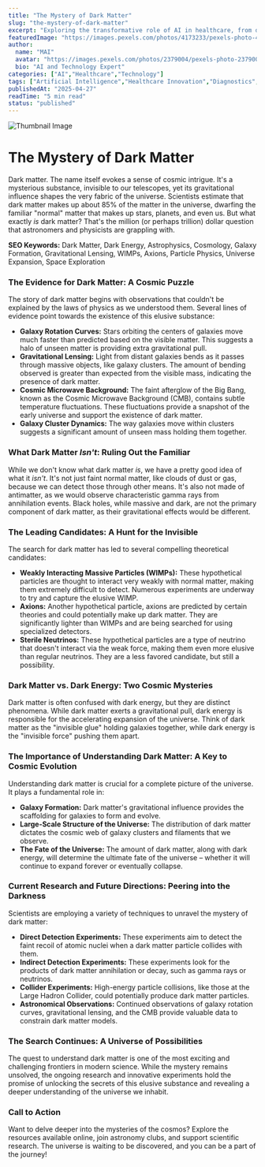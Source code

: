 ```yaml
---
title: "The Mystery of Dark Matter"
slug: "the-mystery-of-dark-matter"
excerpt: "Exploring the transformative role of AI in healthcare, from diagnostics to drug discovery."
featuredImage: "https://images.pexels.com/photos/4173233/pexels-photo-4173233.jpeg?auto=compress&cs=tinysrgb&w=1260&h=750&dpr=1"
author:
  name: "MAI"
  avatar: "https://images.pexels.com/photos/2379004/pexels-photo-2379004.jpeg?auto=compress&cs=tinysrgb&w=1260&h=750&dpr=1"
  bio: "AI and Technology Expert"
categories: ["AI","Healthcare","Technology"]
tags: ["Artificial Intelligence","Healthcare Innovation","Diagnostics","Drug Discovery"]
publishedAt: "2025-04-27"
readTime: "5 min read"
status: "published"
---
```

![Thumbnail Image](https://images.pexels.com/photos/4173233/pexels-photo-4173233.jpeg?auto=compress&cs=tinysrgb&w=1260&h=750&dpr=1 "AI in Healthcare")

# The Mystery of Dark Matter

Dark matter. The name itself evokes a sense of cosmic intrigue. It's a mysterious substance, invisible to our telescopes, yet its gravitational influence shapes the very fabric of the universe.  Scientists estimate that dark matter makes up about 85% of the matter in the universe, dwarfing the familiar "normal" matter that makes up stars, planets, and even us. But what exactly *is* dark matter?  That's the million (or perhaps trillion) dollar question that astronomers and physicists are grappling with.

**SEO Keywords:** Dark Matter, Dark Energy, Astrophysics, Cosmology, Galaxy Formation, Gravitational Lensing, WIMPs, Axions, Particle Physics, Universe Expansion, Space Exploration

### The Evidence for Dark Matter:  A Cosmic Puzzle

The story of dark matter begins with observations that couldn't be explained by the laws of physics as we understood them.  Several lines of evidence point towards the existence of this elusive substance:

* **Galaxy Rotation Curves:**  Stars orbiting the centers of galaxies move much faster than predicted based on the visible matter. This suggests a halo of unseen matter is providing extra gravitational pull.
* **Gravitational Lensing:**  Light from distant galaxies bends as it passes through massive objects, like galaxy clusters.  The amount of bending observed is greater than expected from the visible mass, indicating the presence of dark matter.
* **Cosmic Microwave Background:** The faint afterglow of the Big Bang, known as the Cosmic Microwave Background (CMB), contains subtle temperature fluctuations.  These fluctuations provide a snapshot of the early universe and support the existence of dark matter.
* **Galaxy Cluster Dynamics:** The way galaxies move within clusters suggests a significant amount of unseen mass holding them together.


### What Dark Matter *Isn't*: Ruling Out the Familiar

While we don't know what dark matter *is*, we have a pretty good idea of what it *isn't*.  It's not just faint normal matter, like clouds of dust or gas, because we can detect those through other means.  It's also not made of antimatter, as we would observe characteristic gamma rays from annihilation events.  Black holes, while massive and dark, are not the primary component of dark matter, as their gravitational effects would be different.

### The Leading Candidates: A Hunt for the Invisible

The search for dark matter has led to several compelling theoretical candidates:

* **Weakly Interacting Massive Particles (WIMPs):** These hypothetical particles are thought to interact very weakly with normal matter, making them extremely difficult to detect.  Numerous experiments are underway to try and capture the elusive WIMP.
* **Axions:**  Another hypothetical particle, axions are predicted by certain theories and could potentially make up dark matter.  They are significantly lighter than WIMPs and are being searched for using specialized detectors.
* **Sterile Neutrinos:**  These hypothetical particles are a type of neutrino that doesn't interact via the weak force, making them even more elusive than regular neutrinos.  They are a less favored candidate, but still a possibility.

### Dark Matter vs. Dark Energy: Two Cosmic Mysteries

Dark matter is often confused with dark energy, but they are distinct phenomena.  While dark matter exerts a gravitational pull, dark energy is responsible for the accelerating expansion of the universe.  Think of dark matter as the "invisible glue" holding galaxies together, while dark energy is the "invisible force" pushing them apart.

### The Importance of Understanding Dark Matter: A Key to Cosmic Evolution

Understanding dark matter is crucial for a complete picture of the universe.  It plays a fundamental role in:

* **Galaxy Formation:** Dark matter's gravitational influence provides the scaffolding for galaxies to form and evolve.
* **Large-Scale Structure of the Universe:**  The distribution of dark matter dictates the cosmic web of galaxy clusters and filaments that we observe.
* **The Fate of the Universe:**  The amount of dark matter, along with dark energy, will determine the ultimate fate of the universe – whether it will continue to expand forever or eventually collapse.

### Current Research and Future Directions:  Peering into the Darkness

Scientists are employing a variety of techniques to unravel the mystery of dark matter:

* **Direct Detection Experiments:**  These experiments aim to detect the faint recoil of atomic nuclei when a dark matter particle collides with them.
* **Indirect Detection Experiments:**  These experiments look for the products of dark matter annihilation or decay, such as gamma rays or neutrinos.
* **Collider Experiments:**  High-energy particle collisions, like those at the Large Hadron Collider, could potentially produce dark matter particles.
* **Astronomical Observations:**  Continued observations of galaxy rotation curves, gravitational lensing, and the CMB provide valuable data to constrain dark matter models.


### The Search Continues:  A Universe of Possibilities

The quest to understand dark matter is one of the most exciting and challenging frontiers in modern science.  While the mystery remains unsolved, the ongoing research and innovative experiments hold the promise of unlocking the secrets of this elusive substance and revealing a deeper understanding of the universe we inhabit.


### Call to Action

Want to delve deeper into the mysteries of the cosmos? Explore the resources available online, join astronomy clubs, and support scientific research.  The universe is waiting to be discovered, and you can be a part of the journey!
